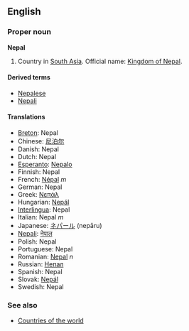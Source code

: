 ==English==
===Proper noun===
'''Nepal'''

# Country in [[South Asia]]. Official name: [[Kingdom of Nepal]].

====Derived terms====
*[[Nepalese]]
*[[Nepali]]

====Translations====
*[[Breton]]: Nepal
*Chinese: [[尼泊尔]]
*Danish: Nepal
*Dutch: Nepal
*[[Esperanto]]: [[Nepalo]]
*Finnish: Nepal
*French: [[Népal]] ''m''
*German: Nepal
*Greek: [[Νεπάλ]]
*Hungarian: [[Nepál]]
*[[Interlingua]]: Nepal
*Italian: Nepal ''m''
*Japanese: [[ネパール]] (nepāru)
*[[Nepali]]: [[नेपाल]]
*Polish: Nepal
*Portuguese: Nepal
*Romanian: [[Nepal]] ''n''
*Russian: [[Непал]]
*Spanish: Nepal
*Slovak: [[Nepál]]
*Swedish: Nepal

===See also===
*[[Countries of the world]]